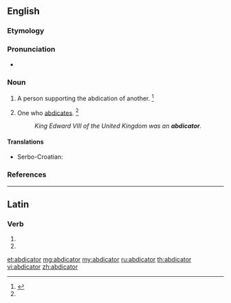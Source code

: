 ==English==

===Etymology===
{{suffix|abdicate|or}}

===Pronunciation===
* {{a|US}} {{IPA|/ˈæb.dəˌkei.tɚ/|/ˈæb.dəˌkei.tə/}}

===Noun===
{{en-noun}}

# {{context|obsolete|lang=en}} A person supporting the abdication of another. {{defdate|Late 17<sup>th</sup> centruy.}}<ref name = SOED>{{reference-book | last =| first = | authorlink =  | coauthors =  | editor =Brown, Lesley  | others =  | title = The Shorter Oxford English Dictionary | origdate =  | origyear = 1933| origmonth =  | url =  | format =  | accessdate =  | accessyear =  | accessmonth =  | edition = 5th | date =  | year =2003| month =  | publisher =Oxford University Press  | location =Oxford, UK | language =  | id =  | doi = | isbn =978-0-19-860575-7 | lccn = | ol = | pages =3| chapter =  | chapterurl =  | quote =}}</ref>
# One who [[abdicate]]s. {{defdate|Late 17<sup>th</sup> centruy.}}<ref name = SOED/>
#: ''King Edward VIII of the United Kingdom was an '''abdicator'''.''

====Translations====
{{trans-top|one who abdicates}}
* Serbo-Croatian: {{t|sh|abdìkant|m}}
{{trans-mid}}
{{trans-bottom}}

===References===
<references/>

----

==Latin==

===Verb===
{{la-verb-form|abdicātor}}

# {{conjugation of|abdicō||2|s|fut|pass|imp|lang=la}}
# {{conjugation of|abdicō||3|s|fut|pass|imp|lang=la}}

[[et:abdicator]]
[[mg:abdicator]]
[[my:abdicator]]
[[ru:abdicator]]
[[th:abdicator]]
[[vi:abdicator]]
[[zh:abdicator]]